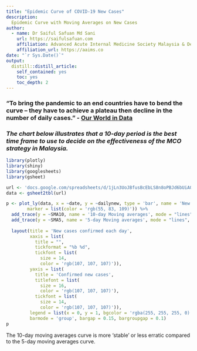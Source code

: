 ```yaml
---
title: "Epidemic Curve of COVID-19 New Cases"
description: 
  Epidemic Curve with Moving Averages on New Cases
author:
  - name: Dr Saiful Safuan Md Sani 
    url: https://saifulsafuan.com
    affiliation: Advanced Acute Internal Medicine Society Malaysia & Department of Medicine Hospital Kuala Lumpur
    affiliation_url: https://aaims.co
date: "`r Sys.Date()`"
output: 
  distill::distill_article:
    self_contained: yes
    toc: yes
    toc_depth: 2
---
```

### "To bring the pandemic to an end countries have to bend the curve – they have to achieve a plateau then decline in the number of daily cases." - [Our World in Data](https://ourworldindata.org/coronavirus#are-countries-bending-the-curve) 

### ***The chart below illustrates that a 10-day period is the best time frame to use to decide on the effectiveness of the MCO strategy in Malaysia.***

```r
library(plotly)
library(shiny)
library(googlesheets)
library(gsheet)
```
```r
url <- 'docs.google.com/spreadsheets/d/1jLn3UoJBfusBcEbLS8n8oPBJd6bUiA0WMqZ7LHNkdjw/edit?usp=sharing'
data <- gsheet2tbl(url)
```

```r
p <- plot_ly(data, x = ~date, y = ~dailynew, type = 'bar', name = 'New cases confirmed each day',
        marker = list(color = 'rgb(55, 83, 109)')) %>%
  add_trace(y = ~SMA10, name = '10-day Moving averages', mode = "lines", type = "scatter", marker = list(color = 'rgb(255,125,0)')) %>%
  add_trace(y = ~SMA5, name = '5-day Moving averages', mode = "lines", line = list(color = 'rgb(255,223,0)'), type = "scatter", marker = list(color = 'rgb(255,223,0)')) %>%
  
  layout(title = 'New cases confirmed each day',
         xaxis = list(
           title = "",
           tickformat = "%b %d",
           tickfont = list(
             size = 14,
             color = 'rgb(107, 107, 107)')),
         yaxis = list(
           title = 'Confirmed new cases',
           titlefont = list(
             size = 16,
             color = 'rgb(107, 107, 107)'),
           tickfont = list(
             size = 14,
             color = 'rgb(107, 107, 107)')),
         legend = list(x = 0, y = 1, bgcolor = 'rgba(255, 255, 255, 0)', bordercolor = 'rgba(255, 255, 255, 0)'),
         barmode = 'group', bargap = 0.15, bargroupgap = 0.1)
p
```
The 10-day moving averages curve is more 'stable' or less erratic compared to the 5-day moving averages curve.
